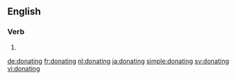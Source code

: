==English==

===Verb===
{{head|en}}

# {{present participle of|donate}}

[[de:donating]]
[[fr:donating]]
[[nl:donating]]
[[ja:donating]]
[[simple:donating]]
[[sv:donating]]
[[vi:donating]]